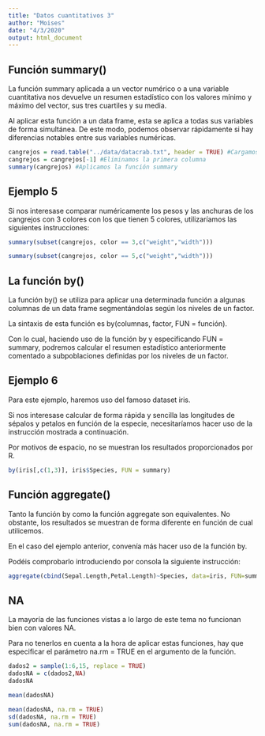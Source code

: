 ```yaml
---
title: "Datos cuantitativos 3"
author: "Moises"
date: "4/3/2020"
output: html_document
---
```

## Función summary()

La función summary aplicada a un vector numérico o a una variable cuantitativa nos devuelve un resumen estadístico con los valores mínimo y máximo del vector, sus tres cuartiles y su media.

Al aplicar esta función a un data frame, esta se aplica a todas sus variables de forma simultánea. De este modo, podemos observar rápidamente si hay diferencias notables entre sus variables numéricas.
```r
cangrejos = read.table("../data/datacrab.txt", header = TRUE) #Cargamos el data frame
cangrejos = cangrejos[-1] #Eliminamos la primera columna
summary(cangrejos) #Aplicamos la función summary
```

## Ejemplo 5
Si nos interesase comparar numéricamente los pesos y las anchuras de los cangrejos con 3 colores con los que tienen 5 colores, utilizaríamos las siguientes instrucciones:
```r
summary(subset(cangrejos, color == 3,c("weight","width")))

summary(subset(cangrejos, color == 5,c("weight","width")))
```

## La función by()

La función by() se utiliza para aplicar una determinada función a algunas columnas de un data frame segmentándolas según los niveles de un factor.

La sintaxis de esta función es by(columnas, factor, FUN = función).

Con lo cual, haciendo uso de la función by y especificando FUN = summary, podremos calcular el resumen estadístico anteriormente comentado a subpoblaciones definidas por los niveles de un factor.

## Ejemplo 6

Para este ejemplo, haremos uso del famoso dataset iris.

Si nos interesase calcular de forma rápida y sencilla las longitudes de sépalos y petalos en función de la especie, necesitaríamos hacer uso de la instrucción mostrada a continuación.

Por motivos de espacio, no se muestran los resultados proporcionados por R.
```r
by(iris[,c(1,3)], iris$Species, FUN = summary)
```

## Función aggregate()

Tanto la función by como la función aggregate son equivalentes. No obstante, los resultados se muestran de forma diferente en función de cual utilicemos.

En el caso del ejemplo anterior, convenía más hacer uso de la función by.

Podéis comprobarlo introduciendo por consola la siguiente instrucción:


```r
aggregate(cbind(Sepal.Length,Petal.Length)~Species, data=iris, FUN=summary)

```

## NA

La mayoría de las funciones vistas a lo largo de este tema no funcionan bien con valores NA.

Para no tenerlos en cuenta a la hora de aplicar estas funciones, hay que especificar el parámetro na.rm = TRUE en el argumento de la función.

```r
dados2 = sample(1:6,15, replace = TRUE)
dadosNA = c(dados2,NA)
dadosNA

mean(dadosNA)

mean(dadosNA, na.rm = TRUE)
sd(dadosNA, na.rm = TRUE)
sum(dadosNA, na.rm = TRUE)

```

